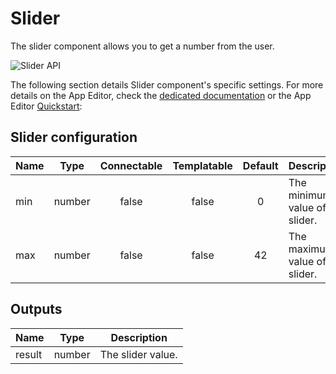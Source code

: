 

# Slider

The slider component allows you to get a number from the user.

![Slider API](../../assets/apps/4_app_component_library/slider.png.webp)

The following section details Slider component's specific settings. For more details on the App Editor, check the [dedicated documentation](../0_app_editor/index.mdx) or the App Editor [Quickstart](../../getting_started/7_apps_quickstart/index.mdx):

<div class="grid grid-cols-2 gap-6 mb-4">
    <DocCard
        color="orange"
        title="App Editor Documentation"
        description="The app editor is a low-code builder to create apps with components, create interactions with runnables (scripts & flows), and configure the app settings."
        href="/docs/apps/app_editor"
    />
    <DocCard
        color="orange"
        title="Apps Quickstart"
        description="Learn how to build your first app in a matter of minutes."
        href="/docs/getting_started/apps_quickstart"
    />
</div>

## Slider configuration

| Name |  Type  | Connectable | Templatable | Default | Description                      |
| ---- | :----: | :---------: | :---------: | :-----: | -------------------------------- |
| min  | number |    false    |    false    |    0    | The minimum value of the slider. |
| max  | number |    false    |    false    |   42    | The maximum value of the slider. |

## Outputs

| Name   |  Type  | Description       |
| ------ | :----: | ----------------- |
| result | number | The slider value. |
